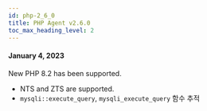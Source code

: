 ```yaml
---
id: php-2_6_0
title: PHP Agent v2.6.0
toc_max_heading_level: 2
---
```



#### January 4, 2023

<Status>New</Status> PHP 8.2 has been supported.

-   NTS and ZTS are supported.
-   `mysqli::execute_query`, `mysqli_execute_query` 함수 추적
